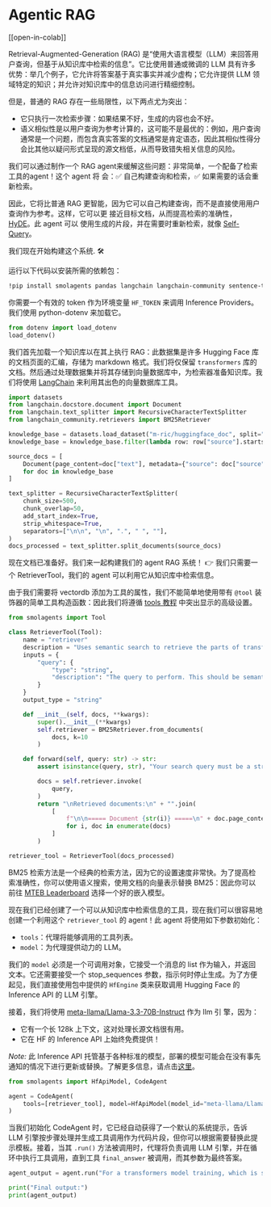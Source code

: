 <!--Copyright 2024 The HuggingFace Team. All rights reserved.

Licensed under the Apache License, Version 2.0 (the "License"); you may not use this file except in compliance with
the License. You may obtain a copy of the License at

http://www.apache.org/licenses/LICENSE-2.0

Unless required by applicable law or agreed to in writing, software distributed under the License is distributed on
an "AS IS" BASIS, WITHOUT WARRANTIES OR CONDITIONS OF ANY KIND, either express or implied. See the License for the
specific language governing permissions and limitations under the License.

⚠️ Note that this file is in Markdown but contain specific syntax for our doc-builder (similar to MDX) that may not be
rendered properly in your Markdown viewer.

-->
# Agentic RAG

[[open-in-colab]]

Retrieval-Augmented-Generation (RAG) 是“使用大语言模型（LLM）来回答用户查询，但基于从知识库中检索的信息”。它比使用普通或微调的 LLM 具有许多优势：举几个例子，它允许将答案基于真实事实并减少虚构；它允许提供 LLM 领域特定的知识；并允许对知识库中的信息访问进行精细控制。

但是，普通的 RAG 存在一些局限性，以下两点尤为突出：

- 它只执行一次检索步骤：如果结果不好，生成的内容也会不好。
- 语义相似性是以用户查询为参考计算的，这可能不是最优的：例如，用户查询通常是一个问题，而包含真实答案的文档通常是肯定语态，因此其相似性得分会比其他以疑问形式呈现的源文档低，从而导致错失相关信息的风险。

我们可以通过制作一个 RAG  agent来缓解这些问题：非常简单，一个配备了检索工具的agent！这个 agent 将
会：✅ 自己构建查询和检索，✅ 如果需要的话会重新检索。

因此，它将比普通 RAG 更智能，因为它可以自己构建查询，而不是直接使用用户查询作为参考。这样，它可以更
接近目标文档，从而提高检索的准确性， [HyDE](https://huggingface.co/papers/2212.10496)。此 agent 可以
使用生成的片段，并在需要时重新检索，就像 [Self-Query](https://docs.llamaindex.ai/en/stable/examples/evaluation/RetryQuery/)。

我们现在开始构建这个系统. 🛠️

运行以下代码以安装所需的依赖包：
```bash
!pip install smolagents pandas langchain langchain-community sentence-transformers rank_bm25 --upgrade -q
```

你需要一个有效的 token 作为环境变量 `HF_TOKEN` 来调用 Inference Providers。我们使用 python-dotenv 来加载它。
```py
from dotenv import load_dotenv
load_dotenv()
```

我们首先加载一个知识库以在其上执行 RAG：此数据集是许多 Hugging Face 库的文档页面的汇编，存储为 markdown 格式。我们将仅保留 `transformers` 库的文档。然后通过处理数据集并将其存储到向量数据库中，为检索器准备知识库。我们将使用 [LangChain](https://python.langchain.com/docs/introduction/) 来利用其出色的向量数据库工具。
```py
import datasets
from langchain.docstore.document import Document
from langchain.text_splitter import RecursiveCharacterTextSplitter
from langchain_community.retrievers import BM25Retriever

knowledge_base = datasets.load_dataset("m-ric/huggingface_doc", split="train")
knowledge_base = knowledge_base.filter(lambda row: row["source"].startswith("huggingface/transformers"))

source_docs = [
    Document(page_content=doc["text"], metadata={"source": doc["source"].split("/")[1]})
    for doc in knowledge_base
]

text_splitter = RecursiveCharacterTextSplitter(
    chunk_size=500,
    chunk_overlap=50,
    add_start_index=True,
    strip_whitespace=True,
    separators=["\n\n", "\n", ".", " ", ""],
)
docs_processed = text_splitter.split_documents(source_docs)
```

现在文档已准备好。我们来一起构建我们的 agent RAG 系统！
👉 我们只需要一个 RetrieverTool，我们的 agent 可以利用它从知识库中检索信息。

由于我们需要将 vectordb 添加为工具的属性，我们不能简单地使用带有 `@tool` 装饰器的简单工具构造函数：因此我们将遵循 [tools 教程](../tutorials/tools) 中突出显示的高级设置。

```py
from smolagents import Tool

class RetrieverTool(Tool):
    name = "retriever"
    description = "Uses semantic search to retrieve the parts of transformers documentation that could be most relevant to answer your query."
    inputs = {
        "query": {
            "type": "string",
            "description": "The query to perform. This should be semantically close to your target documents. Use the affirmative form rather than a question.",
        }
    }
    output_type = "string"

    def __init__(self, docs, **kwargs):
        super().__init__(**kwargs)
        self.retriever = BM25Retriever.from_documents(
            docs, k=10
        )

    def forward(self, query: str) -> str:
        assert isinstance(query, str), "Your search query must be a string"

        docs = self.retriever.invoke(
            query,
        )
        return "\nRetrieved documents:\n" + "".join(
            [
                f"\n\n===== Document {str(i)} =====\n" + doc.page_content
                for i, doc in enumerate(docs)
            ]
        )

retriever_tool = RetrieverTool(docs_processed)
```
BM25 检索方法是一个经典的检索方法，因为它的设置速度非常快。为了提高检索准确性，你可以使用语义搜索，使用文档的向量表示替换 BM25：因此你可以前往 [MTEB Leaderboard](https://huggingface.co/spaces/mteb/leaderboard) 选择一个好的嵌入模型。

现在我们已经创建了一个可以从知识库中检索信息的工具，现在我们可以很容易地创建一个利用这个
`retriever_tool` 的 agent！此 agent 将使用如下参数初始化：
- `tools`：代理将能够调用的工具列表。
- `model`：为代理提供动力的 LLM。

我们的 `model` 必须是一个可调用对象，它接受一个消息的 list 作为输入，并返回文本。它还需要接受一个 stop_sequences 参数，指示何时停止生成。为了方便起见，我们直接使用包中提供的 `HfEngine` 类来获取调用 Hugging Face 的 Inference API 的 LLM 引擎。

接着，我们将使用 [meta-llama/Llama-3.3-70B-Instruct](meta-llama/Llama-3.3-70B-Instruct) 作为 llm 引
擎，因为：
- 它有一个长 128k 上下文，这对处理长源文档很有用。
- 它在 HF 的 Inference API 上始终免费提供！

_Note:_ 此 Inference API 托管基于各种标准的模型，部署的模型可能会在没有事先通知的情况下进行更新或替换。了解更多信息，请点击[这里](https://huggingface.co/docs/api-inference/supported-models)。

```py
from smolagents import HfApiModel, CodeAgent

agent = CodeAgent(
    tools=[retriever_tool], model=HfApiModel(model_id="meta-llama/Llama-3.3-70B-Instruct"), max_steps=4, verbose=True
)
```

当我们初始化 CodeAgent 时，它已经自动获得了一个默认的系统提示，告诉 LLM 引擎按步骤处理并生成工具调用作为代码片段，但你可以根据需要替换此提示模板。接着，当其 `.run()` 方法被调用时，代理将负责调用 LLM 引擎，并在循环中执行工具调用，直到工具 `final_answer` 被调用，而其参数为最终答案。

```py
agent_output = agent.run("For a transformers model training, which is slower, the forward or the backward pass?")

print("Final output:")
print(agent_output)
```
